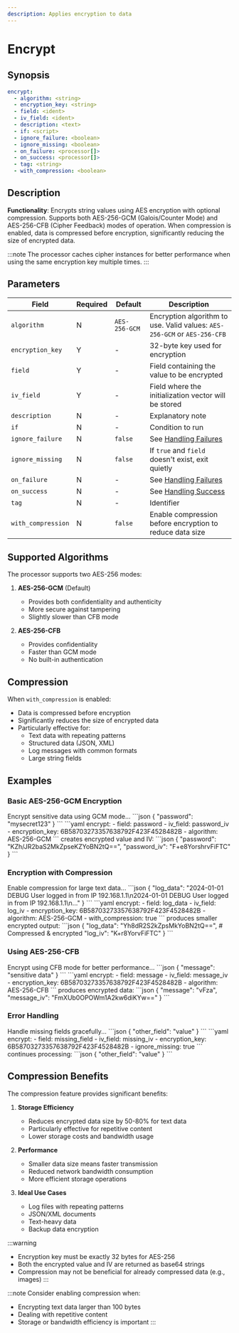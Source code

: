 ```yaml
---
description: Applies encryption to data
---
```


# Encrypt

## Synopsis

```yaml {3-5}
encrypt:
  - algorithm: <string>
  - encryption_key: <string>
  - field: <ident>
  - iv_field: <ident>
  - description: <text>
  - if: <script>
  - ignore_failure: <boolean>
  - ignore_missing: <boolean>
  - on_failure: <processor[]>
  - on_success: <processor[]>
  - tag: <string>
  - with_compression: <boolean>
```

## Description

**Functionality**: Encrypts string values using AES encryption with optional compression. Supports both AES-256-GCM (Galois/Counter Mode) and AES-256-CFB (Cipher Feedback) modes of operation. When compression is enabled, data is compressed before encryption, significantly reducing the size of encrypted data.

:::note
The processor caches cipher instances for better performance when using the same encryption key multiple times.
:::

## Parameters

|Field|Required|Default|Description|
|---|---|---|---|
|`algorithm`|N|`AES-256-GCM`|Encryption algorithm to use. Valid values: `AES-256-GCM` or `AES-256-CFB`|
|`encryption_key`|Y|-|32-byte key used for encryption|
|`field`|Y|-|Field containing the value to be encrypted|
|`iv_field`|Y|-|Field where the initialization vector will be stored|
|`description`|N|-|Explanatory note|
|`if`|N|-|Condition to run|
|`ignore_failure`|N|`false`|See [Handling Failures](../handling-failures.mdx)|
|`ignore_missing`|N|`false`|If `true` and `field` doesn't exist, exit quietly|
|`on_failure`|N|-|See [Handling Failures](../handling-failures.mdx)|
|`on_success`|N|-|See [Handling Success](../handling-success.mdx)|
|`tag`|N|-|Identifier|
|`with_compression`|N|`false`|Enable compression before encryption to reduce data size|

## Supported Algorithms

The processor supports two AES-256 modes:

1. **AES-256-GCM** (Default)
   - Provides both confidentiality and authenticity
   - More secure against tampering
   - Slightly slower than CFB mode

2. **AES-256-CFB**
   - Provides confidentiality
   - Faster than GCM mode
   - No built-in authentication

## Compression

When `with_compression` is enabled:
- Data is compressed before encryption
- Significantly reduces the size of encrypted data
- Particularly effective for:
  - Text data with repeating patterns
  - Structured data (JSON, XML)
  - Log messages with common formats
  - Large string fields

## Examples

### Basic AES-256-GCM Encryption

<ExampleGrid>
  <CommentCol>
    Encrypt sensitive data using GCM mode...
  </CommentCol>
  <CodeCol>
    ```json
    {
      "password": "mysecret123"
    }
    ```
    ```yaml
    encrypt:
      - field: password
      - iv_field: password_iv
      - encryption_key: 6B58703273357638792F423F4528482B
      - algorithm: AES-256-GCM
    ```
  </CodeCol>
  <CommentCol>
    creates encrypted value and IV:
  </CommentCol>
  <CodeCol>
    ```json
    {
      "password": "KZh/JR2baS2MkZpseKZYoBN2tQ==",
      "password_iv": "F+e8YorshrvFiFTC"
    }
    ```
  </CodeCol>
</ExampleGrid>

### Encryption with Compression

<ExampleGrid>
  <CommentCol>
    Enable compression for large text data...
  </CommentCol>
  <CodeCol>
    ```json
    {
      "log_data": "2024-01-01 DEBUG User logged in from IP 192.168.1.1\n2024-01-01 DEBUG User logged in from IP 192.168.1.1\n..."
    }
    ```
    ```yaml
    encrypt:
      - field: log_data
      - iv_field: log_iv
      - encryption_key: 6B58703273357638792F423F4528482B
      - algorithm: AES-256-GCM
      - with_compression: true
    ```
  </CodeCol>
  <CommentCol>
    produces smaller encrypted output:
  </CommentCol>
  <CodeCol>
    ```json
    {
      "log_data": "Yh8dR2S2kZpsMkYoBN2tQ==",  # Compressed & encrypted
      "log_iv": "K+r8YorvFiFTC"
    }
    ```
  </CodeCol>
</ExampleGrid>

### Using AES-256-CFB

<ExampleGrid>
  <CommentCol>
    Encrypt using CFB mode for better performance...
  </CommentCol>
  <CodeCol>
    ```json
    {
      "message": "sensitive data"
    }
    ```
    ```yaml
    encrypt:
      - field: message
      - iv_field: message_iv
      - encryption_key: 6B58703273357638792F423F4528482B
      - algorithm: AES-256-CFB
    ```
  </CodeCol>
  <CommentCol>
    produces encrypted data:
  </CommentCol>
  <CodeCol>
    ```json
    {
      "message": "vFza",
      "message_iv": "FmXUb0OPOWm1A2kw6diKYw=="
    }
    ```
  </CodeCol>
</ExampleGrid>

### Error Handling

<ExampleGrid>
  <CommentCol>
    Handle missing fields gracefully...
  </CommentCol>
  <CodeCol>
    ```json
    {
      "other_field": "value"
    }
    ```
    ```yaml
    encrypt:
      - field: missing_field
      - iv_field: missing_iv
      - encryption_key: 6B58703273357638792F423F4528482B
      - ignore_missing: true
    ```
  </CodeCol>
  <CommentCol>
    continues processing:
  </CommentCol>
  <CodeCol>
    ```json
    {
      "other_field": "value"
    }
    ```
  </CodeCol>
</ExampleGrid>

## Compression Benefits

The compression feature provides significant benefits:

1. **Storage Efficiency**
   - Reduces encrypted data size by 50-80% for text data
   - Particularly effective for repetitive content
   - Lower storage costs and bandwidth usage

2. **Performance**
   - Smaller data size means faster transmission
   - Reduced network bandwidth consumption
   - More efficient storage operations

3. **Ideal Use Cases**
   - Log files with repeating patterns
   - JSON/XML documents
   - Text-heavy data
   - Backup data encryption

:::warning
- Encryption key must be exactly 32 bytes for AES-256
- Both the encrypted value and IV are returned as base64 strings
- Compression may not be beneficial for already compressed data (e.g., images)
:::

:::note
Consider enabling compression when:
- Encrypting text data larger than 100 bytes
- Dealing with repetitive content
- Storage or bandwidth efficiency is important
:::